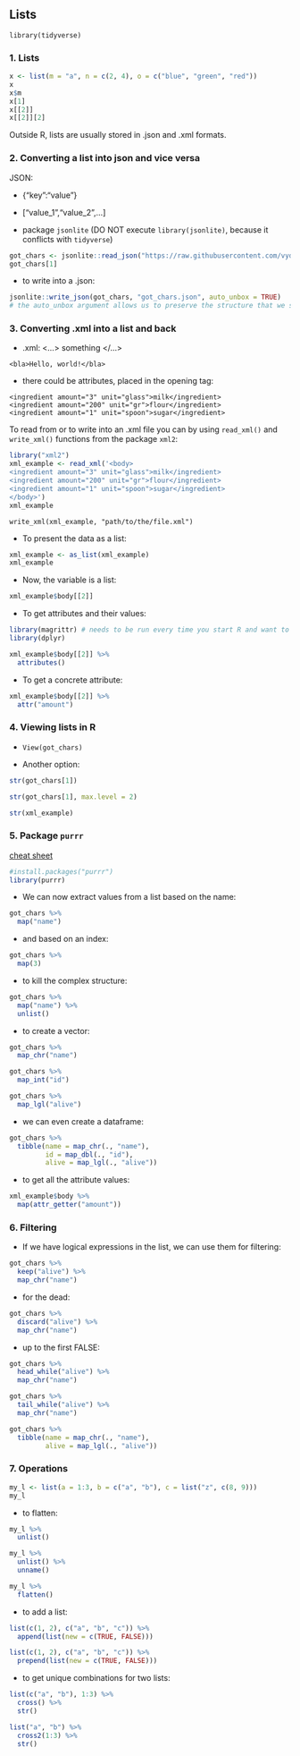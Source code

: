 ## Lists

```
library(tidyverse)
```
### 1. Lists

```r
x <- list(m = "a", n = c(2, 4), o = c("blue", "green", "red"))
x
x$m
x[1]
x[[2]]
x[[2]][2]
```

Outside R, lists are usually stored in .json and .xml formats.

### 2. Converting a list into json and vice versa


JSON:

+ {"key":"value"}
+ ["value_1","value_2",...]

+ package ```jsonlite``` (DO NOT execute ```library(jsonlite)```, because it conflicts with ```tidyverse```)

```r
got_chars <- jsonlite::read_json("https://raw.githubusercontent.com/vydra-v-getrax/intro_to_r/refs/heads/main/week3/got_chars.json")
got_chars[1]
```

+ to write into a .json:

```r
jsonlite::write_json(got_chars, "got_chars.json", auto_unbox = TRUE)
# the auto_unbox argument allows us to preserve the structure that we see in R
```

### 3. Converting .xml into a list and back

+ .xml:  <...> something </...>

```
<bla>Hello, world!</bla>
```
+ there could be attributes, placed in the opening tag:

```
<ingredient amount="3" unit="glass">milk</ingredient>
<ingredient amount="200" unit="gr">flour</ingredient>
<ingredient amount="1" unit="spoon">sugar</ingredient>
```

To read from or to write into an .xml file you can by using ```read_xml()``` and ```write_xml()``` functions from the package ```xml2```:

```r
library("xml2")
xml_example <- read_xml('<body>
<ingredient amount="3" unit="glass">milk</ingredient>
<ingredient amount="200" unit="gr">flour</ingredient>
<ingredient amount="1" unit="spoon">sugar</ingredient>
</body>')
xml_example
```

```
write_xml(xml_example, "path/to/the/file.xml")
```

+ To present the data as a list:

```r
xml_example <- as_list(xml_example)
xml_example
```

+ Now, the variable is a list:

```r
xml_example$body[[2]]
```

+ To get attributes and their values:

```r
library(magrittr) # needs to be run every time you start R and want to use %>%
library(dplyr) 
```

```r
xml_example$body[[2]] %>% 
  attributes()
```

+ To get a concrete attribute:

```r
xml_example$body[[2]] %>% 
  attr("amount")
```

### 4. Viewing lists in R

+ ```View(got_chars)```

+ Another option:

```r
str(got_chars[1])
```

```r
str(got_chars[1], max.level = 2)
```
```r
str(xml_example)
```

### 5. Package ```purrr```

[cheat sheet](https://github.com/rstudio/cheatsheets/raw/master/purrr.pdf)

```r
#install.packages("purrr")
library(purrr)
```

+ We can now extract values from a list based on the name:

```r
got_chars %>% 
  map("name")
```

+ and based on an index:

```r
got_chars %>% 
  map(3)
```

+ to kill the complex structure:

```r
got_chars %>% 
  map("name") %>% 
  unlist()
```

+ to create a vector:

```r
got_chars %>% 
  map_chr("name")
```

```r
got_chars %>% 
  map_int("id")
```

```r
got_chars %>% 
  map_lgl("alive")
```

+ we can even create a dataframe:

```r
got_chars %>% 
  tibble(name = map_chr(., "name"), 
         id = map_dbl(., "id"),
         alive = map_lgl(., "alive"))
```

+ to get all the attribute values:

```r
xml_example$body %>% 
  map(attr_getter("amount"))
```

### 6. Filtering

+ If we have logical expressions in the list, we can use them for filtering:

```r
got_chars %>% 
  keep("alive") %>% 
  map_chr("name")
```

+ for the dead:

```r
got_chars %>% 
  discard("alive") %>% 
  map_chr("name")
```

+ up to the first FALSE:

```r
got_chars %>% 
  head_while("alive") %>% 
  map_chr("name")
```

```r
got_chars %>% 
  tail_while("alive") %>% 
  map_chr("name")
```

```r
got_chars %>% 
  tibble(name = map_chr(., "name"), 
         alive = map_lgl(., "alive"))
```

### 7. Operations

```r
my_l <- list(a = 1:3, b = c("a", "b"), c = list("z", c(8, 9)))
my_l
```

+ to flatten:

```r
my_l %>% 
  unlist()
```

```r
my_l %>% 
  unlist() %>% 
  unname()
```

```r
my_l %>% 
  flatten()
```

+ to add a list:

```r
list(c(1, 2), c("a", "b", "c")) %>% 
  append(list(new = c(TRUE, FALSE)))
```

```r
list(c(1, 2), c("a", "b", "c")) %>% 
  prepend(list(new = c(TRUE, FALSE)))
```

+ to get unique combinations for two lists:

```r
list(c("a", "b"), 1:3) %>% 
  cross() %>% 
  str()
```

```r
list("a", "b") %>% 
  cross2(1:3) %>% 
  str()
```